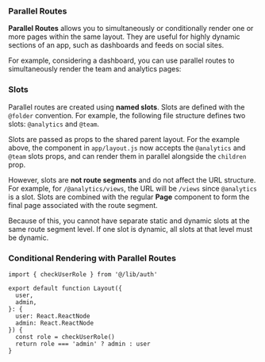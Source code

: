 ### Parallel Routes

**Parallel Routes** allows you to simultaneously or conditionally render one or more pages within the same layout. They are useful for highly dynamic sections of an app, such as dashboards and feeds on social sites.

For example, considering a dashboard, you can use parallel routes to simultaneously render the team and analytics pages:

### Slots

Parallel routes are created using **named slots**. Slots are defined with the `@folder` convention. For example, the following file structure defines two slots: `@analytics` and `@team`.

Slots are passed as props to the shared parent layout. For the example above, the component in `app/layout.js` now accepts the `@analytics` and `@team` slots props, and can render them in parallel alongside the `children` prop.

However, slots are **not route segments** and do not affect the URL structure. For example, for `/@analytics/views`, the URL will be `/views` since `@analytics` is a slot. Slots are combined with the regular **Page** component to form the final page associated with the route segment.

Because of this, you cannot have separate static and dynamic slots at the same route segment level. If one slot is dynamic, all slots at that level must be dynamic.

### Conditional Rendering with Parallel Routes

```tsx
import { checkUserRole } from '@/lib/auth'

export default function Layout({
  user,
  admin,
}: {
  user: React.ReactNode
  admin: React.ReactNode
}) {
  const role = checkUserRole()
  return role === 'admin' ? admin : user
}
```